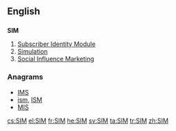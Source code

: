 ==English==

==={{acronym-old|en}}===
'''SIM'''

# [[Subscriber Identity Module]]
# [[simulation|Simulation]]
# [[Social Influence Marketing]]

===Anagrams===
* [[IMS#English|IMS]] 
* [[ism#English|ism]], [[ISM#English|ISM]]
* [[MIS#English|MIS]]

[[cs:SIM]]
[[el:SIM]]
[[fr:SIM]]
[[he:SIM]]
[[sv:SIM]]
[[ta:SIM]]
[[tr:SIM]]
[[zh:SIM]]